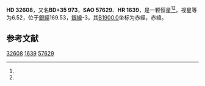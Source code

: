 {{Starbox begin
| name = HD 32608
}}
{{Starbox observe
| epoch = [[J2000.0|J2000.0]]
| constell = {{星座名待查}}<ref name=SIMBAD>{{cite web
 | url=http://simbad.u-strasbg.fr/simbad/sim-id?Ident=HR+1639
 | title=Pulsating variable Star
 | publisher=Centre de Données astronomiques de Strasbourg
 | work=SIMBAD
 | accessdate=2012-07-13
 | archive-date=2016-03-16
 | archive-url=https://web.archive.org/web/20160316214724/http://simbad.u-strasbg.fr/simbad/sim-id?Ident=HR+1639
 | dead-url=no
 }}</ref><ref name=DATA>{{cite web
 | url=http://vizier.u-strasbg.fr/viz-bin/VizieR-5?-out.add=.&-source=5050&-corr=PK=HR&-out.max=9999&HR=1639
 | title=VizieR Detailed Page
 | accessdate=2012-07-13
 | archive-date=2016-03-05
 | archive-url=https://web.archive.org/web/20160305054741/http://vizier.u-strasbg.fr/viz-bin/VizieR-5?-out.add=.&-source=5050&-corr=PK=HR&-out.max=9999&HR=1639
 | dead-url=no
 }}</ref>
| 星官 = 
| ra = {{RA|5|6|0.9}}<ref name=SIMBAD /><ref name=DATA />
| dec = {{DEC|+35|56|11}}<ref name=SIMBAD /><ref name=DATA />
| appmag_v = 6.52<ref name=SIMBAD /><ref name=DATA />
}}
{{Starbox character
| class = A5V<ref name=SIMBAD /><ref name=DATA />
| b-v = 0.16<ref name=SIMBAD /><ref name=DATA />
| u-b = 0.09<ref name=SIMBAD /><ref name=DATA />
| r-i = <ref name=SIMBAD /><ref name=DATA />
| variable = 
}}
{{Starbox astrometry
| radial_v = 0.09
| prop_mo_ra = 14
| parallax = 
| p_error = 
}}
{{Starbox catalog
| names =BD+35 973，[[SAO星表|SAO]] 57629，[[HD星表|HD]] 32608，[[HR星表|HR]] 1639}}
{{Starbox reference |Simbad=HR+1639}}
{{Starbox end}}

'''HD 32608'''，又名'''BD+35 973'''，'''SAO 57629'''、'''HR 1639'''，是一颗恒星<ref name=SIMBAD /><ref name=DATA />，视星等为6.52，位于[[銀道座標系|銀經]]169.53，[[銀道座標系|銀緯]]-3，其[[B1900.0|B1900.0]]坐标为赤經{{RA|4|59|20}}，赤緯{{DEC|+35|-3|56}}。

== 参考文献 ==
{{reflist}}

{{star-stub}}

[[Category:HD和HDE天體|32608]]
[[Category:HR天體|1639]]
[[Category:SAO天體|57629]]